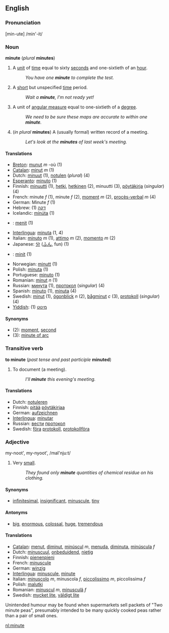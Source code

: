 ==English==
===Pronunciation===
[min-ute] /min'-it/

===Noun===
'''minute''' (''plural'' '''minutes''')

# A [[unit]] of [[time]] equal to sixty [[second]]s and one-sixtieth of an [[hour]].
#:''You have one '''minute''' to complete the test.''
# A [[short]] but unspecified [[time]] period.
#:''Wait a '''minute''', I'm not ready yet!''
# A unit of [[angular measure]] equal to one-sixtieth of a [[degree]].
#:''We need to be sure these maps are accurate to within one '''minute'''.''
# (''in plural'' '''minutes''') A (usually formal) written record of a meeting.
#:''Let's look at the '''minutes''' of last week's meeting.''

====Translations====
<!-- whoa, this can't be claimed for *all* languages (Same for both uses) -->
*[[Breton]]: [[munut]] ''m'' -où (1)
*[[Catalan]]: [[minut]] ''m'' (1)
*Dutch: [[minuut]] (1), [[notulen]] (''plural'') (4)
*[[Esperanto]]: [[minuto#Esperanto|minuto]] (1)
*Finnish: [[minuutti]] (1), [[hetki]], [[hetkinen]] (2), minuutti (3), [[pöytäkirja]] (''singular'') (4)
*French: minute ''f'' (1), minute ''f'' (2), [[moment#French|moment]] ''m'' (2), [[procès-verbal]] ''m'' (4)
*German: Minute ''f'' (1)
*Hebrew: (1) [[דקה]]
*Icelandic: [[mínúta]] (1)
*{{id}}: [[menit]] (1)
*[[Interlingua]]: [[minuta]] (1, 4)
*Italian: [[minuto#Italian|minuto]] ''m'' (1), [[attimo]] ''m'' (2), [[momento]] ''m'' (2)
*Japanese: [[分]] ([[ふん]], fun) (1)
*{{ms}}: [[minit]] (1)
*Norwegian: [[minutt]] (1)
*Polish: [[minuta#Polish|minuta]] (1)
*Portuguese: [[minuto#Portuguese|minuto]] (1)
*Romanian: [[minut]] ''n'' (1)
*Russian: [[минута]] (1), [[протокол]] (''singular'') (4)
*Spanish: [[minuto#Spanish|minuto]] (1), [[minuta#Spanish|minuta]] (4)
*Swedish: [[minut]] (1), [[ögonblick]] ''n'' (2), [[bågminut]] ''c'' (3), [[protokoll]] (''singular'') (4)
*[[Yiddish]]: (1) [[מינוט]]

====Synonyms====
*(2): [[moment]], [[second]]
*(3): [[minute of arc]]

===Transitive verb===
'''to minute''' (''past tense and past participle'' '''minuted''')
# To document (a meeting).
#:''I'll '''minute''' this evening's meeting.''

====Translations====
*Dutch: [[notuleren]]
*Finnish: [[pitää]] [[pöytäkirja|pöytäkirjaa]]
*German: [[aufzeichnen]]
*[[Interlingua]]: [[minutar]]
*Russian: [[вести]] [[протокол]]
*Swedish: [[föra]] [[protokoll]], [[protokollföra]]

===Adjective===
my-noot', my-nyoot', /maI'nju:t/
# Very [[small]].
#:''They found only '''minute''' quantities of chemical residue on his clothing.''

====Synonyms====
*[[infinitesimal]], [[insignificant]], [[minuscule]], [[tiny]]

====Antonyms====
*[[big]], [[enormous]], [[colossal]], [[huge]], [[tremendous]]

====Translations====
*[[Catalan]]: [[menut]], [[diminut]], [[minúscul]] ''m'', [[menuda]], [[diminuta]], [[minúscula]] ''f''
*Dutch: [[minuscuul]], [[onbeduidend]], [[nietig]]
*Finnish: [[pienenpieni]]
*French: [[minuscule#French|minuscule]]
*German: [[winzig]]
*[[Interlingua]]: [[minuscule]], [[minute]]
*Italian: [[minuscolo]] ''m'', minuscola ''f'', [[piccolissimo]] ''m'', piccolissima ''f''
*Polish: [[malutki]]
*Romanian: [[minuscul]] ''m'', [[minusculă]] ''f''
*Swedish: [[mycket lite]], [[väldigt lite]]

Unintended humour may be found when supermarkets sell packets of "Two minute peas", presumably intended to be many quickly cooked peas rather than a pair of small ones.

[[nl:minute]]